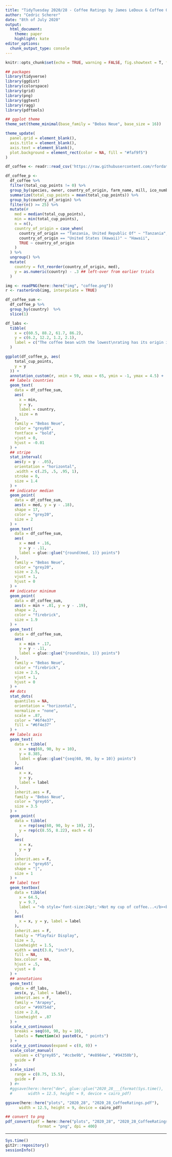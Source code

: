 ```yaml
---
title: "TidyTuesday 2020/28 - Coffee Ratings by James LeDoux & Coffee Quality Database"
author: "Cedric Scherer"
date: "8th of July 2020"
output:
  html_document:
    theme: paper
    highlight: kate
editor_options:
  chunk_output_type: console
---
```


```r
knitr::opts_chunk$set(echo = TRUE, warning = FALSE, fig.showtext = T, fig.retina = 1)
```

```r
## packages
library(tidyverse)
library(ggdist)
library(colorspace)
library(grid)
library(png)
library(ggtext)
library(ragg)
library(pdftools)

## ggplot theme
theme_set(theme_minimal(base_family = "Bebas Neue", base_size = 16))

theme_update(
  panel.grid = element_blank(),
  axis.title = element_blank(),
  axis.text = element_blank(),
  plot.background = element_rect(color = NA, fill = "#faf9f5")
)
```

```r
df_coffee <- readr::read_csv('https://raw.githubusercontent.com/rfordatascience/tidytuesday/master/data/2020/2020-07-07/coffee_ratings.csv')
```

```r
df_coffee_p <-
  df_coffee %>% 
  filter(total_cup_points != 0) %>% 
  group_by(species, owner, country_of_origin, farm_name, mill, ico_number, harvest_year, grading_date) %>% 
  summarize(total_cup_points = mean(total_cup_points)) %>% 
  group_by(country_of_origin) %>%
  filter(n() >= 25) %>%
  mutate(#
    med = median(total_cup_points),
    min = min(total_cup_points),
    n = n(),
    country_of_origin = case_when(
      country_of_origin == "Tanzania, United Republic Of" ~ "Tanzania",
      country_of_origin == "United States (Hawaii)" ~ "Hawaii",
      TRUE ~ country_of_origin
    )
  ) %>% 
  ungroup() %>% 
  mutate(
    country = fct_reorder(country_of_origin, med),
    y = as.numeric(country) - .3 ## left-over from earlier trials
  ) 
```

```r
img <- readPNG(here::here("img", "coffee.png"))
r <- rasterGrob(img, interpolate = TRUE)

df_coffee_sum <- 
  df_coffee_p %>% 
  group_by(country)  %>% 
  slice(1)

df_labs <-
  tibble(
    x = c(60.5, 88.2, 61.7, 86.2),
    y = c(6.2, 12.2, 1.2, 2.1),
    label = c("The coffee bean with the lowest\nrating has its origin in Guatemala.", "The best coffee—in\nterms of both median and\nmaximum rating—is shipped\nto you from Ethiopia!", "One bean from Nicaragua\ngot a bad rating, too.", "With 218 tested beans,\nMexico is the country with\nthe most reviews.")
  )

ggplot(df_coffee_p, aes(
    total_cup_points, 
    y = y
  )) + 
  annotation_custom(r, xmin = 59, xmax = 65, ymin = -1, ymax = 4.5) +
  ## labels countries
  geom_text(
    data = df_coffee_sum,
    aes(
      x = min, 
      y = y,
      label = country,
      size = n
    ),
    family = "Bebas Neue",
    color = "grey88",
    fontface = "bold",
    vjust = 0,
    hjust = -0.01
  ) +
  ## stripe
  stat_interval(
    aes(y = y - .05),
    orientation = "horizontal",
    .width = c(.25, .5, .95, 1),
    stroke = 0,
    size = 1.4
  ) +
  ## indicator median
  geom_point(
    data = df_coffee_sum,
    aes(x = med, y = y - .18),
    shape = 17,
    color = "grey20",
    size = 2
  ) + 
  geom_text(
    data = df_coffee_sum,
    aes(
      x = med + .16, 
      y = y - .11,
      label = glue::glue("{round(med, 1)} points") 
    ),
    family = "Bebas Neue",
    color = "grey20",
    size = 2.5,
    vjust = 1,
    hjust = 0
  ) +
  ## indicator minimum
  geom_point(
    data = df_coffee_sum,
    aes(x = min + .01, y = y - .19),
    shape = 2,
    color = "firebrick",
    size = 1.9
  ) + 
  geom_text(
    data = df_coffee_sum,
    aes(
      x = min + .17, 
      y = y - .11,
      label = glue::glue("{round(min, 1)} points") 
    ),
    family = "Bebas Neue",
    color = "firebrick",
    size = 2.5,
    vjust = 1,
    hjust = 0
  ) +
  ## dots
  stat_dots(
    quantiles = NA,
    orientation = "horizontal",
    normalize = "none",
    scale = .87,
    color = "#6f4e37",
    fill = "#6f4e37"
  ) +
  ## labels axis
  geom_text(
    data = tibble(
      x = seq(60, 90, by = 10),
      y = 8.385,
      label = glue::glue("{seq(60, 90, by = 10)} points")
    ),
    aes(
      x = x, 
      y = y,
      label = label
    ),
    inherit.aes = F,
    family = "Bebas Neue",
    color = "grey65",
    size = 3.5
  ) +
  geom_point(
    data = tibble(
      x = rep(seq(60, 90, by = 10), 2),
      y = rep(c(8.55, 8.22), each = 4)
    ),
    aes(
      x = x, 
      y = y
    ),
    inherit.aes = F,
    color = "grey65",
    shape = "|",
    size = 1
  ) +
  ## label text
  geom_textbox(
    data = tibble(
      x = 64.5,
      y = 9.7,
      label = "<b style='font-size:24pt;'>Not my cup of coffee...</b><br><br>Each dot depicts one coffee bean rated by Coffee Quality Institute's trained reviewers. In addition, the multiple interval stripes show where <b style='color:#6F2808;'>25%</b>, <b style='color:#CE711B;'>50%</b>, <b style='color:#AE9760;'> 95%</b>, and <b style='color:#A3A3A3;'>100%</b> of the beans fall along the rating gradient from 0 to 100 points. The rated coffee beans range from 59.8 points (Guatemala) to 89.9 (Ethiopia). Only countries of origin with 25 or more tested beans are shown. The red empty triangle marks the minimum rating, the black filled triangle indicates each country's median score.<br><br><i style='color:#99754d;'>Visualization by Cédric Scherer</i>"
    ),
    aes(
      x = x, y = y, label = label
    ),
    inherit.aes = F,
    family = "Playfair Display",
    size = 3,
    lineheight = 1.5,
    width = unit(3.8, "inch"),
    fill = NA,
    box.colour = NA,
    hjust = .5,
    vjust = 0
  ) +
  ## annotations
  geom_text(
    data = df_labs,
    aes(x, y, label = label),
    inherit.aes = F,
    family = "Arapey",
    color = "#99754d",
    size = 2.8,
    lineheight = .87
  ) +
  scale_x_continuous(
    breaks = seq(60, 90, by = 10),
    labels = function(x) paste0(x, " points")
  ) +
  scale_y_continuous(expand = c(0, 0)) +
  scale_color_manual(
    values = c("grey85", "#ccbe9b", "#e8984e", "#94350b"),
    guide = F
  ) +
  scale_size(
    range = c(8.75, 15.5),
    guide = F
  ) #+
  #ggsave(here::here("dev", glue::glue("2020_28___{format(Sys.time(), '%Y%m%d_%H%M%S')}.pdf")), 
  #       width = 12.5, height = 9, device = cairo_pdf)
```

```r
ggsave(here::here("plots", "2020_28", "2020_28_CoffeeRatings.pdf"), 
      width = 12.5, height = 9, device = cairo_pdf)

## convert to png
pdf_convert(pdf = here::here("plots", "2020_28", "2020_28_CoffeeRatings.pdf"),
              format = "png", dpi = 400)
```

***

```r
Sys.time()
git2r::repository()
sessionInfo()
```
